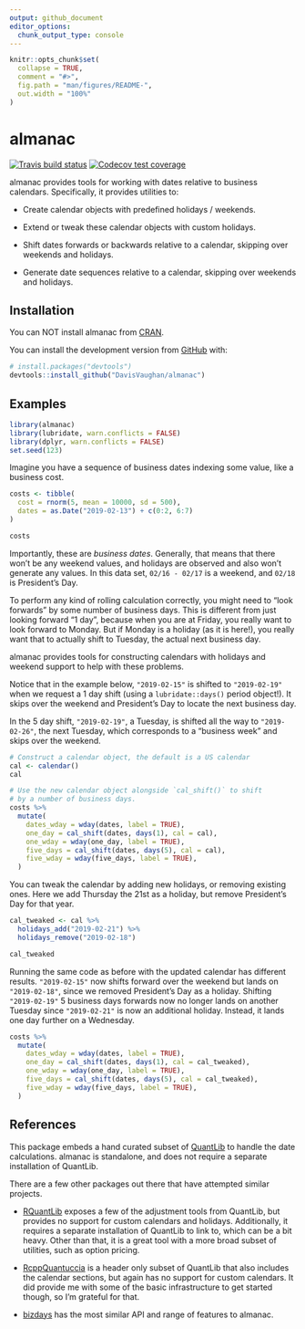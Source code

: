 ```yaml
---
output: github_document
editor_options: 
  chunk_output_type: console
---
```


<!-- README.md is generated from README.Rmd. Please edit that file -->

```r
knitr::opts_chunk$set(
  collapse = TRUE,
  comment = "#>",
  fig.path = "man/figures/README-",
  out.width = "100%"
)
```
# almanac

<!-- badges: start -->
[![Travis build status](https://travis-ci.org/DavisVaughan/almanac.svg?branch=master)](https://travis-ci.org/DavisVaughan/almanac)
[![Codecov test coverage](https://codecov.io/gh/DavisVaughan/almanac/branch/master/graph/badge.svg)](https://codecov.io/gh/DavisVaughan/almanac?branch=master)
<!-- badges: end -->

almanac provides tools for working with dates relative to business calendars. Specifically, it provides utilities to:

- Create calendar objects with predefined holidays / weekends.

- Extend or tweak these calendar objects with custom holidays.

- Shift dates forwards or backwards relative to a calendar, skipping over weekends and holidays.

- Generate date sequences relative to a calendar, skipping over weekends and holidays.

## Installation

You can NOT install almanac from [CRAN](https://CRAN.R-project.org).

You can install the development version from [GitHub](https://github.com/) with:

``` r
# install.packages("devtools")
devtools::install_github("DavisVaughan/almanac")
```

## Examples

```r
library(almanac)
library(lubridate, warn.conflicts = FALSE)
library(dplyr, warn.conflicts = FALSE)
set.seed(123)
```

Imagine you have a sequence of business dates indexing some value, like a business cost.

```r
costs <- tibble(
  cost = rnorm(5, mean = 10000, sd = 500),
  dates = as.Date("2019-02-13") + c(0:2, 6:7)
)

costs
```

Importantly, these are _business dates_. Generally, that means that there won't be any weekend values, and holidays are observed and also won't generate any values. In this data set, `02/16 - 02/17` is a weekend, and `02/18` is President's Day.

To perform any kind of rolling calculation correctly, you might need to "look forwards" by some number of business days. This is different from just looking forward "1 day", because when you are at Friday, you really want to look forward to Monday. But if Monday is a holiday (as it is here!), you really want that to actually shift to Tuesday, the actual next business day.

almanac provides tools for constructing calendars with holidays and weekend support to help with these problems. 

Notice that in the example below, `"2019-02-15"` is shifted to `"2019-02-19"` when we request a 1 day shift (using a `lubridate::days()` period object!). It skips over the weekend and President's Day to locate the next business day.

In the 5 day shift, `"2019-02-19"`, a Tuesday, is shifted all the way to `"2019-02-26"`, the next Tuesday, which corresponds to a "business week" and skips over the weekend.

```r
# Construct a calendar object, the default is a US calendar
cal <- calendar()
cal

# Use the new calendar object alongside `cal_shift()` to shift 
# by a number of business days.
costs %>%
  mutate(
    dates_wday = wday(dates, label = TRUE),
    one_day = cal_shift(dates, days(1), cal = cal),
    one_wday = wday(one_day, label = TRUE),
    five_days = cal_shift(dates, days(5), cal = cal),
    five_wday = wday(five_days, label = TRUE),
  )
```

You can tweak the calendar by adding new holidays, or removing existing ones. Here we add Thursday the 21st as a holiday, but remove President's Day for that year.

```r
cal_tweaked <- cal %>%
  holidays_add("2019-02-21") %>%
  holidays_remove("2019-02-18")

cal_tweaked
```

Running the same code as before with the updated calendar has different results. `"2019-02-15"` now shifts forward over the weekend but lands on `"2019-02-18"`, since we removed President's Day as a holiday. Shifting `"2019-02-19"` 5 business days forwards now no longer lands on another Tuesday since `"2019-02-21"` is now an additional holiday. Instead, it lands one day further on a Wednesday.

```r
costs %>%
  mutate(
    dates_wday = wday(dates, label = TRUE),
    one_day = cal_shift(dates, days(1), cal = cal_tweaked),
    one_wday = wday(one_day, label = TRUE),
    five_days = cal_shift(dates, days(5), cal = cal_tweaked),
    five_wday = wday(five_days, label = TRUE),
  )
```

## References

This package embeds a hand curated subset of [QuantLib](https://github.com/lballabio/QuantLib) to handle the date calculations. almanac is standalone, and does not require a separate installation of QuantLib.

There are a few other packages out there that have attempted similar projects.

- [RQuantLib](https://github.com/eddelbuettel/rquantlib) exposes a few of the adjustment tools from QuantLib, but provides no support for custom calendars and holidays. Additionally, it requires a separate installation of QuantLib to link to, which can be a bit heavy. Other than that, it is a great tool with a more broad subset of utilities, such as option pricing.

- [RcppQuantuccia](https://github.com/eddelbuettel/rcppquantuccia) is a header only subset of QuantLib that also includes the calendar sections, but again has no support for custom calendars. It did provide me with some of the basic infrastructure to get started though, so I'm grateful for that.

- [bizdays](https://github.com/wilsonfreitas/R-bizdays) has the most similar API and range of features to almanac.

